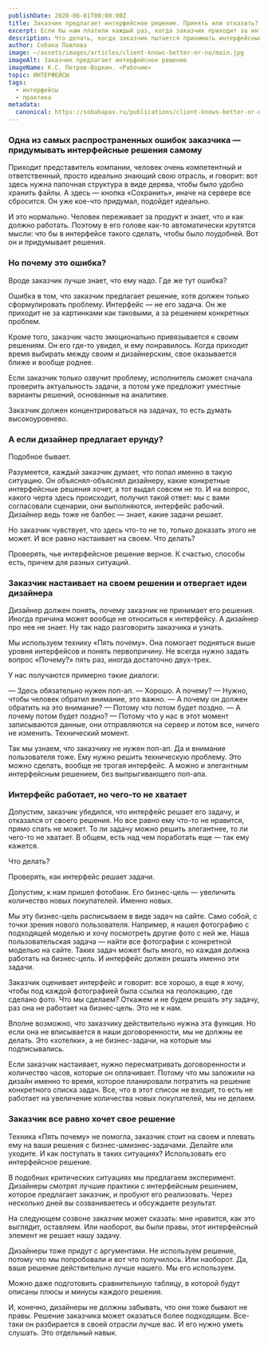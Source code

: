 ```yaml
---
publishDate: 2020-06-01T00:00:00Z
title: Заказчик предлагает интерфейсное решение. Принять или отказать?
excerpt: Если бы нам платили каждый раз, когда заказчик приходит за интерфейсами, для которых он уже сам придумал какие-то интерфейсные решения, мы бы уже давно... М-м-м… Хотя, в принципе, так мы и работаем. К нам часто приходят со своими решениями, но уходят в большинстве случаев с нашими. Вот как мы это делаем.
description: Что делать, когда заказчик пытается принимать интерфейсные решения
author: Собака Павлова
image: ~/assets/images/articles/client-knows-better-or-no/main.jpg
imageAlt: Заказчик предлагает интерфейсное решение
imageName: К.С. Петров-Водкин. «Рабочие»
topic: ИНТЕРФЕЙСЫ
tags:
  - интерфейсы
  - практика
metadata:
  canonical: https://sobakapav.ru/publications/client-knows-better-or-no
---
```



### Одна из самых распространенных ошибок заказчика — придумывать интерфейсные решения самому

Приходит представитель компании, человек очень компетентный и ответственный, просто идеально знающий свою отрасль, и говорит: вот здесь нужна папочная структура в виде дерева, чтобы было удобно хранить файлы. А здесь — кнопка «Сохранить», иначе на сервере все сбросится. Он уже кое-что придумал, подойдет идеально.

И это нормально. Человек переживает за продукт и знает, что и как должно работать. Поэтому в его голове как-то автоматически крутятся мысли: что бы в интерфейсе такого сделать, чтобы было поудобней. Вот он и придумывает решения.

### Но почему это ошибка?

Вроде заказчик лучше знает, что ему надо. Где же тут ошибка?

Ошибка в том, что заказчик предлагает решение, хотя должен только сформулировать проблему. Интерфейс — не его задача. Он же приходит не за картинками как таковыми, а за решением конкретных проблем.

Кроме того, заказчик часто эмоционально привязывается к своим решениям. Он его где-то увидел, и ему понравилось. Когда приходит время выбирать между своим и дизайнерским, свое оказывается ближе и вообще роднее.

Если заказчик только озвучит проблему, исполнитель сможет сначала проверить актуальность задачи, а потом уже предложит уместные варианты решений, основанные на аналитике.

Заказчик должен концентрироваться на задачах, то есть думать высокоуровнево.

### А если дизайнер предлагает ерунду?

Подобное бывает.

Разумеется, каждый заказчик думает, что попал именно в такую ситуацию. Он объяснял-объяснял дизайнеру, какие конкретные интерфейсные решения хочет, а тот выдал совсем не то. И на вопрос, какого черта здесь происходит, получил такой ответ: мы с вами согласовали сценарии, они выполняются, интерфейс рабочий. Дизайнер ведь тоже не балбес — знает, какие задачи решает.

Но заказчик чувствует, что здесь что-то не то, только доказать этого не может. И все равно настаивает на своем. Что делать?

Проверять, чье интерфейсное решение верное. К счастью, способы есть, причем для разных ситуаций.

### Заказчик настаивает на своем решении и отвергает идеи дизайнера

Дизайнер должен понять, почему заказчик не принимает его решения. Иногда причина может вообще не относиться к интерфейсу. А дизайнер про нее не знает. Ну так надо разговорить заказчика и узнать.

Мы используем технику «Пять почему». Она помогает подняться выше уровня интерфейсов и понять первопричину. Не всегда нужно задать вопрос «Почему?» пять раз, иногда достаточно двух-трех.

У нас получаются примерно такие диалоги:

— Здесь обязательно нужен поп-ап.
 — Хорошо. А почему?
 — Нужно, чтобы человек обратил внимание, это важно.
 — А почему он должен обратить на это внимание?
 — Потому что потом будет поздно.
 — А почему потом будет поздно?
 — Потому что у нас в этот момент записываются данные, они отправляются на сервер и потом все, ничего не изменить. Технический момент.

Так мы узнаем, что заказчику не нужен поп-ап. Да и внимание пользователя тоже. Ему нужно решить техническую проблему. Это можно сделать, вообще не трогая интерфейс. А можно и элегантным интерфейсным решением, без выпрыгивающего поп-апа.

### Интерфейс работает, но чего-то не хватает

Допустим, заказчик убедился, что интерфейс решает его задачу, и отказался от своего решения. Но все равно ему что-то не нравится, прямо спать не может. То ли задачу можно решить элегантнее, то ли чего-то не хватает. В общем, есть над чем поработать еще — так ему кажется.

Что делать?

Проверять, как интерфейс решает задачи.

Допустим, к нам пришел фотобанк. Его бизнес-цель — увеличить количество новых покупателей. Именно новых.

Мы эту бизнес-цель расписываем в виде задач на сайте. Само собой, с точки зрения нового пользователя. Например, я нашел фотографию с подходящей моделью и хочу посмотреть другие фото с ней же. Наша пользовательская задача — найти все фотографии с конкретной моделью на сайте. Таких задач может быть много, но каждая должна работать на бизнес-цель. И интерфейс должен решать именно эти задачи.

Заказчик оценивает интерфейс и говорит: все хорошо, а еще я хочу, чтобы под каждой фотографией была ссылка на геолокацию, где сделано фото. Что мы сделаем? Откажем и не будем решать эту задачу, раз она не работает на бизнес-цель. Это не к нам.

Вполне возможно, что заказчику действительно нужна эта функция. Но если она не вписывается в наши договоренности, мы не должны ее делать. Это «хотелки», а не бизнес-задачи, на которые мы подписывались.

Если заказчик настаивает, нужно пересматривать договоренности и количество часов, которые он оплачивает. Потому что мы заложили на дизайн именно то время, которое планировали потратить на решение конкретного списка задач. Все, что в этот список не входит, то есть не работает на увеличение количества новых покупателей, мы не делаем.

### Заказчик все равно хочет свое решение

Техника «Пять почему» не помогла, заказчик стоит на своем и плевать ему на ваши решения с бизнес-шмизнес-задачами. Делайте или уходите. И как поступать в таких ситуациях? Использовать его интерфейсное решение.

В подобных критических ситуациях мы предлагаем эксперимент. Дизайнеры смотрят лучшие практики с интерфейсным решением, которое предлагает заказчик, и пробуют его реализовать. Через несколько дней вы созваниваетесь и обсуждаете результат.

На следующем созвоне заказчик может сказать: мне нравится, как это выглядит, оставляем. Или наоборот, вы были правы, этот интерфейсный элемент не решает нашу задачу.

Дизайнеры тоже придут с аргументами. Не используем решение, потому что мы попробовали и вот что получилось. Или наоборот. Да, ваше решение действительно лучше нашего. Мы его используем.

Можно даже подготовить сравнительную таблицу, в которой будут описаны плюсы и минусы каждого решения.

И, конечно, дизайнеры не должны забывать, что они тоже бывают не правы. Решение заказчика может оказаться более подходящим. Все-таки он разбирается в своей отрасли лучше вас. И его нужно уметь слушать. Это отдельный навык.

